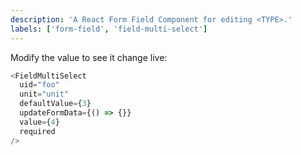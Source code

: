```yaml
---
description: 'A React Form Field Component for editing <TYPE>.'
labels: ['form-field', 'field-multi-select']
---
```




Modify the value to see it change live:
```js live
<FieldMultiSelect
  uid="foo"
  unit="unit"
  defaultValue={3}
  updateFormData={() => {}}
  value={4}
  required
/>
```
